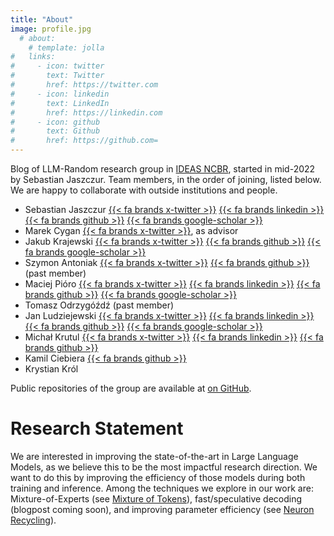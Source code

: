 ```yaml
---
title: "About"
image: profile.jpg
  # about:
    # template: jolla
#   links:
#     - icon: twitter
#       text: Twitter
#       href: https://twitter.com
#     - icon: linkedin
#       text: LinkedIn
#       href: https://linkedin.com
#     - icon: github
#       text: Github
#       href: https://github.com=
---
```


<!--
TODO:
* add twitter/linkedin handles etc.
* what is IDEAS NCBR, link
* add research statement, like https://kindly-cartoon-566.notion.site/Informal-research-statement-Piotr-Mi-o-5008a7f6f9c24e6c88a4ba35971d6196 
-->

Blog of LLM-Random research group in [IDEAS NCBR](https://ideas-ncbr.pl/en/), started in mid-2022 by Sebastian Jaszczur. Team members, in the order of joining, listed below. We are happy to collaborate with outside institutions and people.

* Sebastian Jaszczur  [{{< fa brands x-twitter >}}](https://twitter.com/S_Jaszczur)     [{{< fa brands linkedin >}}](https://pl.linkedin.com/in/sebastian-jaszczur-129866a3)    [{{< fa brands github >}}](https://github.com/sebastianjaszczur)      [{{< fa brands google-scholar >}}](https://scholar.google.pl/citations?user=KF__0WgAAAAJ)
* Marek Cygan         [{{< fa brands x-twitter >}}](https://twitter.com/marek_a_cygan), as advisor
* Jakub Krajewski     [{{< fa brands x-twitter >}}](https://twitter.com/kuba_krj)                                                                                               [{{< fa brands github >}}](http://github.com/kuba-krj)                [{{< fa brands google-scholar >}}](https://scholar.google.com/citations?user=v5mZs1kAAAAJ)
* Szymon Antoniak     [{{< fa brands x-twitter >}}](https://twitter.com/Simontwice2)                                                                                            [{{< fa brands github >}}](https://github.com/Simontwice)  (past member)
* Maciej Pióro        [{{< fa brands x-twitter >}}](https://twitter.com/maciejpioro)    [{{< fa brands linkedin >}}](https://www.linkedin.com/in/maciej-pi%C3%B3ro-0ab6201a2/)  [{{< fa brands github >}}](https://github.com/maciek-pioro)           [{{< fa brands google-scholar >}}](https://scholar.google.pl/citations?user=KkbtNw0AAAAJ)
* Tomasz Odrzygóźdź (past member)
* Jan Ludziejewski    [{{< fa brands x-twitter >}}](https://twitter.com/jahulas)        [{{< fa brands linkedin >}}](https://www.linkedin.com/in/jan-ludziejewski-034959223/)   [{{< fa brands github >}}](https://github.com/ludziej)                [{{< fa brands google-scholar >}}](https://scholar.google.com/citations?user=YihTUGQAAAAJ&hl=pl)
* Michał Krutul       [{{< fa brands x-twitter >}}](https://twitter.com/CrewTool)       [{{< fa brands linkedin >}}](https://www.linkedin.com/in/crewtool/)                     [{{< fa brands github >}}](https://github.com/crewtool)
* Kamil Ciebiera                                                                                                                                                                [{{< fa brands github >}}](https://github.com/ciebson123)
* Krystian Król

Public repositories of the group are available at [on GitHub](https://github.com/llm-random/).

# Research Statement

We are interested in improving the state-of-the-art in Large Language Models, as we believe this to be the most impactful research direction. We want to do this by improving the efficiency of those models during both training and inference. Among the techniques we explore in our work are: Mixture-of-Experts (see [Mixture of Tokens](posts/mixture_of_tokens/)), fast/speculative decoding (blogpost coming soon), and improving parameter efficiency (see [Neuron Recycling](/posts/neuron_recycling/)).
